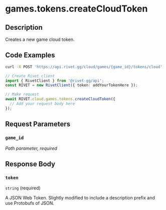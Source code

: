 

# games.tokens.createCloudToken

## Description

Creates a new game cloud token.


## Code Examples

<CodeGroup title='Request' tag='POST' label='https://api.rivet.gg/cloud/games/{game_id}/tokens/cloud'>

```bash {{ "title": "cURL" }}
curl -X POST 'https://api.rivet.gg/cloud/games/{game_id}/tokens/cloud'
```

```ts
// Create Rivet client
import { RivetClient } from '@rivet-gg/api';
const RIVET = new RivetClient({ token: addYourTokenHere });

// Make request
await RIVET.cloud.games.tokens.createCloudToken({
  // Add your request body here
});
```

</CodeGroup>


## Request Parameters


### `game_id`

_Path parameter, required_





## Response Body

### `token`

`string` (required)

A JSON Web Token.
Slightly modified to include a description prefix and use Protobufs of
JSON.




